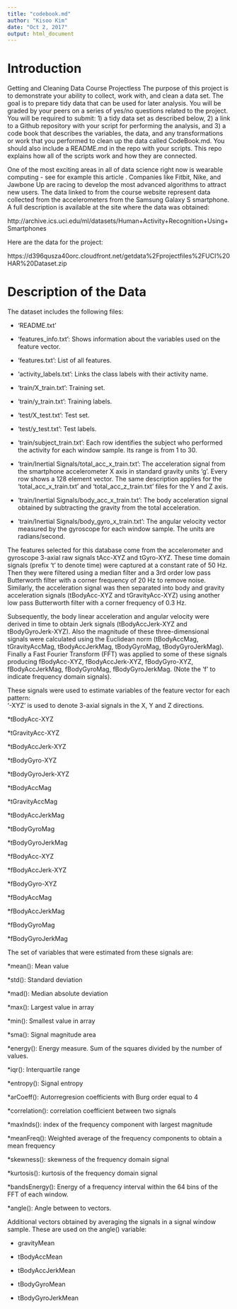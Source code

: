 ```yaml
---
title: "codebook.md"
author: "Kisoo Kim"
date: "Oct 2, 2017"
output: html_document
---
```


# Introduction

Getting and Cleaning Data Course Projectless 
The purpose of this project is to demonstrate your ability to collect, work with, and clean a data set. The goal is to prepare tidy data that can be used for later analysis. You will be graded by your peers on a series of yes/no questions related to the project. You will be required to submit: 1) a tidy data set as described below, 2) a link to a Github repository with your script for performing the analysis, and 3) a code book that describes the variables, the data, and any transformations or work that you performed to clean up the data called CodeBook.md. You should also include a README.md in the repo with your scripts. This repo explains how all of the scripts work and how they are connected.

One of the most exciting areas in all of data science right now is wearable computing - see for example this article . Companies like Fitbit, Nike, and Jawbone Up are racing to develop the most advanced algorithms to attract new users. The data linked to from the course website represent data collected from the accelerometers from the Samsung Galaxy S smartphone. A full description is available at the site where the data was obtained:

http://archive.ics.uci.edu/ml/datasets/Human+Activity+Recognition+Using+Smartphones

Here are the data for the project:

https://d396qusza40orc.cloudfront.net/getdata%2Fprojectfiles%2FUCI%20HAR%20Dataset.zip



# Description of the Data
The dataset includes the following files:

* 'README.txt'

* 'features_info.txt': Shows information about the variables used on the feature vector.

* 'features.txt': List of all features.

* 'activity_labels.txt': Links the class labels with their activity name.

* 'train/X_train.txt': Training set.

* 'train/y_train.txt': Training labels.

* 'test/X_test.txt': Test set.

* 'test/y_test.txt': Test labels.

* 'train/subject_train.txt': Each row identifies the subject who performed the activity for each window sample. Its range is from 1 to 30. 

* 'train/Inertial Signals/total_acc_x_train.txt': The acceleration signal from the smartphone accelerometer X axis in standard gravity units 'g'. Every row shows a 128 element vector. The same description applies for the 'total_acc_x_train.txt' and 'total_acc_z_train.txt' files for the Y and Z axis. 

* 'train/Inertial Signals/body_acc_x_train.txt': The body acceleration signal obtained by subtracting the gravity from the total acceleration. 

* 'train/Inertial Signals/body_gyro_x_train.txt': The angular velocity vector measured by the gyroscope for each window sample. The units are radians/second. 


The features selected for this database come from the accelerometer and gyroscope 3-axial raw signals tAcc-XYZ and tGyro-XYZ. These time domain signals (prefix 't' to denote time) were captured at a constant rate of 50 Hz. Then they were filtered using a median filter and a 3rd order low pass Butterworth filter with a corner frequency of 20 Hz to remove noise. Similarly, the acceleration signal was then separated into body and gravity acceleration signals (tBodyAcc-XYZ and tGravityAcc-XYZ) using another low pass Butterworth filter with a corner frequency of 0.3 Hz. 

Subsequently, the body linear acceleration and angular velocity were derived in time to obtain Jerk signals (tBodyAccJerk-XYZ and tBodyGyroJerk-XYZ). Also the magnitude of these three-dimensional signals were calculated using the Euclidean norm (tBodyAccMag, tGravityAccMag, tBodyAccJerkMag, tBodyGyroMag, tBodyGyroJerkMag). 
Finally a Fast Fourier Transform (FFT) was applied to some of these signals producing fBodyAcc-XYZ, fBodyAccJerk-XYZ, fBodyGyro-XYZ, fBodyAccJerkMag, fBodyGyroMag, fBodyGyroJerkMag. (Note the 'f' to indicate frequency domain signals). 

These signals were used to estimate variables of the feature vector for each pattern:  
'-XYZ' is used to denote 3-axial signals in the X, Y and Z directions.

*tBodyAcc-XYZ

*tGravityAcc-XYZ

*tBodyAccJerk-XYZ

*tBodyGyro-XYZ

*tBodyGyroJerk-XYZ

*tBodyAccMag

*tGravityAccMag

*tBodyAccJerkMag

*tBodyGyroMag

*tBodyGyroJerkMag

*fBodyAcc-XYZ

*fBodyAccJerk-XYZ

*fBodyGyro-XYZ

*fBodyAccMag

*fBodyAccJerkMag

*fBodyGyroMag

*fBodyGyroJerkMag


The set of variables that were estimated from these signals are: 

*mean(): Mean value

*std(): Standard deviation

*mad(): Median absolute deviation 

*max(): Largest value in array

*min(): Smallest value in array

*sma(): Signal magnitude area

*energy(): Energy measure. Sum of the squares divided by the number of values. 

*iqr(): Interquartile range 

*entropy(): Signal entropy

*arCoeff(): Autorregresion coefficients with Burg order equal to 4

*correlation(): correlation coefficient between two signals

*maxInds(): index of the frequency component with largest magnitude

*meanFreq(): Weighted average of the frequency components to obtain a mean frequency

*skewness(): skewness of the frequency domain signal 

*kurtosis(): kurtosis of the frequency domain signal 

*bandsEnergy(): Energy of a frequency interval within the 64 bins of the FFT of each window.

*angle(): Angle between to vectors.

Additional vectors obtained by averaging the signals in a signal window sample. These are used on the angle() variable:

* gravityMean

* tBodyAccMean

* tBodyAccJerkMean

* tBodyGyroMean

* tBodyGyroJerkMean